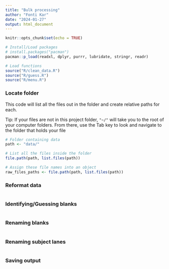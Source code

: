 ```yaml
---
title: "Bulk processing"
author: "Fonti Kar"
date: "2024-01-27"
output: html_document
---
```


```r
knitr::opts_chunk$set(echo = TRUE)

# Install/Load packages
# install.packages("pacman")
pacman::p_load(readxl, dplyr, purrr, lubridate, stringr, readr)

# Load functions 
source("R/clean_data.R")
source("R/guess.R")
source("R/menu.R")
```

### Locate folder

This code will list all the files out in the folder and create relative paths for each.

Tip: If your files are not in this project folder, `"~/"` will take you to the root of your computer folders. From there, use the Tab key to look and navigate to the folder that holds your file

```r
# Folder containing data
path <- "data/"

# List all the files inside the folder
file.path(path, list.files(path))

# Assign these file names into an object
raw_files_paths <- file.path(path, list.files(path))
```


### Reformat data

```r

```

### Identifying/Guessing blanks

```r

```

### Renaming blanks

```r

```

### Renaming subject lanes

```r

```

### Saving output
